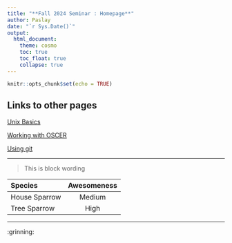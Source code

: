```yaml
---
title: "**Fall 2024 Seminar : Homepage**"
author: Paslay
date: "`r Sys.Date()`"
output:
  html_document:
    theme: cosmo
    toc: true
    toc_float: true
    collapse: true
---
```


```r
knitr::opts_chunk$set(echo = TRUE)
```

## **Links to other pages**

[Unix Basics](class_notes/unix_basics.html)

[Working with OSCER](class_notes/working_with_oscer.html)

[Using git](class_notes/using_git.html)

------------------------------------------------------------------------

> This is block wording

| Species       | Awesomeness |
|:--------------|:-----------:|
| House Sparrow |   Medium    |
| Tree Sparrow  |    High     |

------------------------------------------------------------------------

:grinning:
